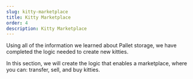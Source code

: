 ```yaml
---
slug: kitty-marketplace
title: Kitty Marketplace
order: 4
description: Kitty Marketplace
---
```


Using all of the information we learned about Pallet storage, we have completed the logic needed to create new kitties.

In this section, we will create the logic that enables a marketplace, where you can: transfer, sell, and buy kitties.
